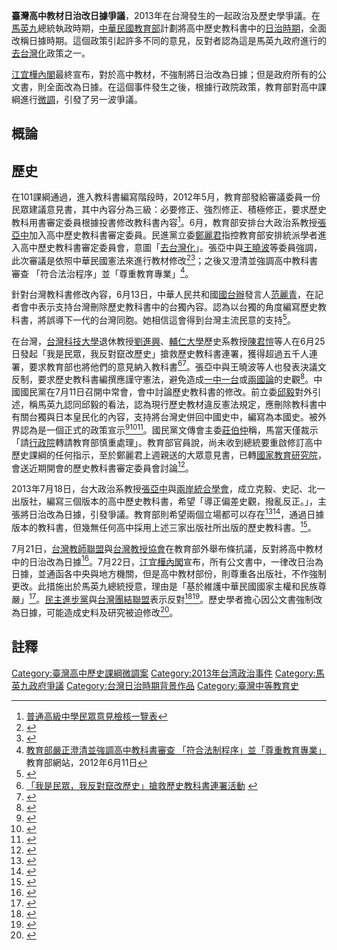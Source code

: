 '''臺灣高中教材日治改日據爭議'''，2013年在台灣發生的一起政治及歷史學爭議。在[[馬英九|馬英九]]總統執政時期，[[中華民國教育部|中華民國教育部]]計劃將高中歷史教科書中的[[台灣日治時期|日治時期]]，全面改稱日據時期。這個政策引起許多不同的意見，反對者認為這是馬英九政府進行的[[去台灣化|去台灣化]]政策之一。

[[江宜樺內閣|江宜樺內閣]]最終宣布，對於高中教材，不強制將日治改為日據；但是政府所有的公文書，則全面改為日據。在這個事件發生之後，根據行政院政策，教育部對高中課綱進行[[臺灣高中課程綱要微調案|微調]]，引發了另一波爭議。

==概論==
{{see also|台灣日治時期#名詞釋義}}

==歷史==
在101課綱通過，進入教科書編寫階段時，2012年5月，教育部發給審議委員一份民眾建議意見書，其中內容分為三級：必要修正、強烈修正、積極修正，要求歷史教科用書審定委員根據投書修改教科書內容<ref>[https://docs.google.com/file/d/0By07tek8zbJoTmxJTDVPTXBpc1gtOXl3d1dCR1BBNUk2NDkw/edit?pli=1 普通高級中學民眾意見檢核一覽表]</ref>。6月，教育部安排台大政治系教授[[张亚中_(1954年)|張亞中]]加入高中歷史教科書審定委員。民進黨立委[[鄭麗君|鄭麗君]]指控教育部安排統派學者進入高中歷史教科書審定委員會，意圖「[[去台灣化|去台灣化]]」。張亞中與[[王曉波|王曉波]]等委員強調，此次審議是依照中華民國憲法來進行教材修改<ref>{{cite news| language =zh-tw| author =林志成、陳文信| url =http://news.chinatimes.com/politics/110101/112012061200141.html| title =歷史課本 去台灣化? 張亞中：沒那麼大本事| publisher =中國時報| date =2012年6月12日| accessdate =2012年6月12日| deadurl =yes| archiveurl =https://web.archive.org/web/20120819092719/http://news.chinatimes.com/politics/110101/112012061200141.html| archivedate =2012年8月19日}}</ref><ref>{{cite news| language =zh-tw| author =林曉雲、黃以敬| url =http://www.libertytimes.com.tw/2012/new/jun/25/today-fo2.htm| title =立委︰公布名單與專業背景 編審怎麼聘 教部須踹共| publisher =自由時報| date =2012年6月25日| accessdate =2012年6月25日| deadurl =yes| archiveurl =https://web.archive.org/web/20120628003430/http://www.libertytimes.com.tw/2012/new/jun/25/today-fo2.htm| archivedate =2012年6月28日}}</ref>；之後又澄清並強調高中教科書審查 「符合法治程序」並「尊重教育專業」<ref>[http://www.edu.tw/news.aspx?news_sn=5438&pages=0&unit_sn=14 教育部嚴正澄清並強調高中教科書審查 「符合法制程序」並「尊重教育專業」] 教育部網站，2012年6月11日</ref>。

針對台灣教科書修改內容，6月13日，中華人民共和國[[國台辦|國台辦]]發言人[[范麗青|范麗青]]，在記者會中表示支持台灣刪除歷史教科書中的台獨內容。認為以台獨的角度編寫歷史教科書，將誤導下一代的台灣同胞。她相信這會得到台灣主流民意的支持<ref name="國台辦">{{cite news |language = zh-tw | author = 陳慧萍、蘇永耀 | url = http://www.libertytimes.com.tw/2012/new/jun/14/today-t3.htm | title = 教科書去台灣化 國台辦隔海呼應馬 | publisher = 自由時報 | date =2012年6月13日 | accessdate =2012年6月13日}}</ref>。

在台灣，[[台灣科技大學|台灣科技大學]]退休教授[[劉進興|劉進興]]、[[輔仁大學|輔仁大學]]歷史系教授[[陳君愷|陳君愷]]等人在6月25日發起「我是民眾，我反對竄改歷史」搶救歷史教科書連署，獲得超過五千人連署，要求教育部也將他們的意見納入教科書<ref>[http://campaign.tw-npo.org/sign.php?id=2012061809565300 「我是民眾，我反對竄改歷史」搶救歷史教科書連署活動] {{webarchive|url=https://web.archive.org/web/20120711035944/http://campaign.tw-npo.org/sign.php?id=2012061809565300 |date=2012-07-11 }}</ref><ref>{{cite news| language =zh-tw| author =林曉雲、黃以敬| url =http://www.libertytimes.com.tw/2012/new/jun/25/today-fo1.htm?Slots=All| title =反竄改歷史教科書 連署破4千| publisher =自由時報| date =2012年6月25日| accessdate =2012年6月25日| deadurl =yes| archiveurl =https://web.archive.org/web/20120627225732/http://www.libertytimes.com.tw/2012/new/jun/25/today-fo1.htm?Slots=All| archivedate =2012年6月27日}}</ref>。張亞中與王曉波等人也發表決議文反制，要求歷史教科書編撰應謹守憲法，避免造成[[一中一台|一中一台]]或[[兩國論|兩國論]]的史觀<ref>{{cite news | language = zh-tw | author = 閻光濤 | url = http://www.cdnews.com.tw/cdnews_site/docDetail.jsp?coluid=141&docid=101960717 | title = 兩岸/學者：歷史教科書改革不能只做半套 | publisher = 中央日報 | date = 2012年7月5日 | accessdate = 2012年7月5日 | archive-url = https://web.archive.org/web/20150923221702/http://www.cdnews.com.tw/cdnews_site/docDetail.jsp?coluid=141&docid=101960717 | archive-date = 2015-09-23 | dead-url = yes }}</ref>。中國國民黨在7月11日召開中常會，會中討論歷史教科書的修改。前立委[[邱毅|邱毅]]對外引述，稱馬英九認同邱毅的看法，認為現行歷史教材違反憲法規定，應刪除教科書中有關台獨與日本皇民化的內容，支持將台灣史併回中國史中，編寫為本國史。被外界認為是一個正式的政策宣示<ref name="馬刪獨">{{cite news| language =zh-tw| url =http://news.cnyes.com/Content/20120712/KFLIWDJX0LHB2.shtml?c=sh_stock| title =馬英九：台灣歷史教科書應刪除臺獨化內容| publisher =鉅亨網| date =2012年7月12日| accessdate =2012年7月12日| deadurl =yes| archiveurl =https://web.archive.org/web/20141026031201/http://news.cnyes.com/Content/20120712/KFLIWDJX0LHB2.shtml?c=sh_stock| archivedate =2014年10月26日}}</ref><ref>{{cite news |language = zh-tw |url = http://www.want-daily.com/portal.php?mod=view&aid=32786 | title = 歷史教科書爭議 馬：支持遵憲  台獨化、皇民化內容應刪除 台灣史、中國史要合併為本國史 | publisher = 旺報 | date =2012年7月13日 | accessdate =2012年8月5日}}</ref><ref>{{cite news |language = zh-tw |url = http://www.cdnews.com.tw/cdnews_site/docDetail.jsp?coluid=106&docid=101968429 |title = 教科書/馬:台獨化皇民化內容應刪除 |author = 閻光濤 |publisher = 中央日報 |date = 2012年7月12日 |accessdate = 2015年9月14日 |archive-url = https://web.archive.org/web/20150923201313/http://www.cdnews.com.tw/cdnews_site/docDetail.jsp?coluid=106&docid=101968429 |archive-date = 2015年9月23日 |dead-url = yes }}</ref>。國民黨文傳會主委[[莊伯仲|莊伯仲]]稱，馬當天僅裁示「請[[行政院|行政院]]轉請教育部慎重處理」。教育部官員說，尚未收到總統要重啟修訂高中歷史課綱的任何指示，至於鄭麗君上週親送的大眾意見書，已轉[[國家教育研究院|國家教育研究院]]，會送近期開會的歷史教科書審定委員會討論<ref>{{cite news |language = zh-tw |url = http://news.ltn.com.tw/news/politics/paper/600069 | title = 立委批馬指示修改歷史教科書 |author=李宇欣、林曉雲、黃維助| publisher = 自由時報 | date =2012年7月17日 | accessdate =2015年10月20日}}</ref>。

2013年7月18日，台大政治系教授[[张亚中_(1954年)|張亞中]]與[[兩岸統合學會|兩岸統合學會]]，成立克毅、史記、北一 出版社，編寫三個版本的高中歷史教科書，希望「導正偏差史觀，撥亂反正。」，主張將日治改為日據，引發爭議。教育部則希望兩個立場都可以存在<ref>{{cite news |language = zh-tw | author = 湯佳玲 | url = http://mag.udn.com/mag/edu/storypage.jsp?f_MAIN_ID=13&f_SUB_ID=104&f_ART_ID=466660 | title = 日治還日據？歷史教科書掀論戰 | publisher = 聯合報 | date =2013年7月18日 | accessdate =2013年7月22日}}</ref><ref>{{cite news | language = zh-tw | author = 劉麗榮 | url = http://www.cna.com.tw/News/aIPL/201307180398-1.aspx | title = 馬：我都用日據 不反對用日治 | publisher = 中央社 | date = 2013年7月18日 | accessdate = 2013年7月22日 | archive-url = https://web.archive.org/web/20130721203435/http://www.cna.com.tw/News/aIPL/201307180398-1.aspx | archive-date = 2013年7月21日 | dead-url = yes }}</ref>，通過日據版本的教科書，但幾無任何高中採用上述三家出版社所出版的歷史教科書。<ref>{{cite news| language =zh-tw| author =林志成| url =http://www.chinatimes.com/newspapers/%E6%97%A5%E6%93%9A%E6%88%96%E6%97%A5%E6%B2%BB%EF%BC%9F%E6%95%99%E8%82%B2%E9%83%A8%EF%B8%B0%E9%83%BD%E9%81%8E%E9%97%9C-20130719000908-260114| title =日據或日治？教育部︰都過關| publisher =中國時報| date =2013年7月18日| accessdate =2013年7月22日| deadurl =yes| archiveurl =https://web.archive.org/web/20130724022004/http://www.chinatimes.com/newspapers/%E6%97%A5%E6%93%9A%E6%88%96%E6%97%A5%E6%B2%BB%EF%BC%9F%E6%95%99%E8%82%B2%E9%83%A8%EF%B8%B0%E9%83%BD%E9%81%8E%E9%97%9C-20130719000908-260114| archivedate =2013年7月24日}}</ref>。

7月21日，[[台灣教師聯盟|台灣教師聯盟]]與[[台灣教授協會|台灣教授協會]]在教育部外舉布條抗議，反對將高中教材中的日治改為日據<ref>{{cite news| language =zh-tw| author =湯佳玲| url =http://www.libertytimes.com.tw/2013/new/jul/22/today-fo3.htm| title =教科書若改日據 就是出賣台灣國格| publisher =自由時報| date =2013年7月22日| accessdate =2013年7月22日| deadurl =yes| archiveurl =https://web.archive.org/web/20130722232019/http://www.libertytimes.com.tw/2013/new/jul/22/today-fo3.htm| archivedate =2013年7月22日}}</ref>。7月22日，[[江宜樺內閣|江宜樺內閣]]宣布，所有公文書中，一律改日治為日據，並通函各中央與地方機關，但是高中教材部份，則尊重各出版社，不作強制更改。此措施出於馬英九總統授意，理由是「基於維護中華民國國家主權和民族尊嚴」<ref>{{cite news | language = zh-tw | author = 黃文鍠、郭顏慧、胡清暉 | url = http://udn.com/NEWS/NATIONAL/NATS2/8045594.shtml | title = 政院定調 公文書統一用「日據」 | publisher = 聯合報 | date = 2013年7月23日 | accessdate = 2013年7月23日 | archive-date = 2013年7月25日 | archive-url = https://web.archive.org/web/20130725053332/http://udn.com/NEWS/NATIONAL/NATS2/8045594.shtml | dead-url = no }}</ref>。[[民主進步黨|民主進步黨]]與[[台灣團結聯盟|台灣團結聯盟]]表示反對<ref>{{cite news| language =zh-tw| author =邱燕玲、陳璟民、湯佳玲、蘇芳禾| url =http://www.libertytimes.com.tw/2013/new/jul/23/today-t2.htm?Slots=All| title =政院通令公文書用日據 在野痛批去台灣化| publisher =自由時報| date =2013年7月23日| accessdate =2013年7月23日}}{{dead link|date=2018年1月 |bot=InternetArchiveBot |fix-attempted=yes }}</ref><ref>{{cite news| language =zh-tw| author =湯佳玲| url =http://www.libertytimes.com.tw/2013/new/jul/23/today-life1.htm?Slots=Life| title =日治改日據 學者批馬政府蠻幹| publisher =自由時報| date =2013年7月23日| accessdate =2013年7月23日| deadurl =yes| archiveurl =https://web.archive.org/web/20130723200848/http://www.libertytimes.com.tw/2013/new/jul/23/today-life1.htm?Slots=Life| archivedate =2013年7月23日}}</ref>。歷史學者擔心因公文書強制改為日據，可能造成史料及研究被迫修改<ref>{{cite news|title=公文改用日據 學者憂史料及研究要被迫修改 |url=http://news.ltn.com.tw/news/focus/paper/699248|author=湯佳玲、邱燕玲、李信宏、施曉光|newspaper=自由時報|date=2013-07-24}}</ref>。

==註釋==
{{Reflist|25em}}

[[Category:臺灣高中歷史課綱微調案|Category:臺灣高中歷史課綱微調案]]
[[Category:2013年台湾政治事件|Category:2013年台湾政治事件]]
[[Category:馬英九政府爭議|Category:馬英九政府爭議]]
[[Category:台灣日治時期背景作品|Category:台灣日治時期背景作品]]
[[Category:臺灣中等教育史|Category:臺灣中等教育史]]